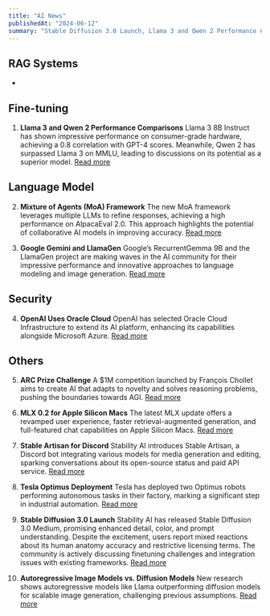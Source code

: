 ```yaml
---
title: "AI News"
publishedAt: "2024-06-12"
summary: "Stable Diffusion 3.0 Launch, Llama 3 and Qwen 2 Performance Comparisons, Mixture of Agents (MoA) Framework, ARC Prize Challenge, MLX 0.2 for Apple Silicon Macs, OpenAI Uses Oracle Cloud, Autoregressive Image Models vs. Diffusion Models, Stable Artisan for Discord, Tesla Optimus Deployment, Google Gemini and LlamaGen"
---
```


## RAG Systems

-

## Fine-tuning

1. **Llama 3 and Qwen 2 Performance Comparisons**
   Llama 3 8B Instruct has shown impressive performance on consumer-grade hardware, achieving a 0.8 correlation with GPT-4 scores. Meanwhile, Qwen 2 has surpassed Llama 3 on MMLU, leading to discussions on its potential as a superior model.
   [Read more](https://twitter.com/rasbt/status/1800660930948170117?utm_source=ainews&utm_medium=email&utm_campaign=ainews-the-last-hurrah-of-stable-diffusion)

## Language Model

2. **Mixture of Agents (MoA) Framework**
   The new MoA framework leverages multiple LLMs to refine responses, achieving a high performance on AlpacaEval 2.0. This approach highlights the potential of collaborative AI models in improving accuracy.
   [Read more](https://twitter.com/togethercompute/status/1800536106729157054?utm_source=ainews&utm_medium=email&utm_campaign=ainews-the-last-hurrah-of-stable-diffusion)

3. **Google Gemini and LlamaGen**
   Google’s RecurrentGemma 9B and the LlamaGen project are making waves in the AI community for their impressive performance and innovative approaches to language modeling and image generation.
   [Read more](https://arxiv.org/abs/2406.02528?utm_source=ainews&utm_medium=email&utm_campaign=ainews-the-last-hurrah-of-stable-diffusion)

## Security

4. **OpenAI Uses Oracle Cloud**
   OpenAI has selected Oracle Cloud Infrastructure to extend its AI platform, enhancing its capabilities alongside Microsoft Azure.
   [Read more](https://www.oracle.com/ph/news/announcement/openai-selects-oracle-cloud-infrastructure-to-extend-microsoft-azure-ai-platform-2024-06-11/)

## Others

5. **ARC Prize Challenge**
   A $1M competition launched by François Chollet aims to create AI that adapts to novelty and solves reasoning problems, pushing the boundaries towards AGI.
   [Read more](https://twitter.com/fchollet/status/1800577019979411560?utm_source=ainews&utm_medium=email&utm_campaign=ainews-the-last-hurrah-of-stable-diffusion)

6. **MLX 0.2 for Apple Silicon Macs**
   The latest MLX update offers a revamped user experience, faster retrieval-augmented generation, and full-featured chat capabilities on Apple Silicon Macs.
   [Read more](https://twitter.com/stablequan/status/1800576080077881677?utm_source=ainews&utm_medium=email&utm_campaign=ainews-the-last-hurrah-of-stable-diffusion)

7. **Stable Artisan for Discord**
   Stability AI introduces Stable Artisan, a Discord bot integrating various models for media generation and editing, sparking conversations about its open-source status and paid API service.
   [Read more](https://huggingface.co/stabilityai/stable-diffusion-3-medium?utm_source=ainews&utm_medium=email&utm_campaign=ainews-the-last-hurrah-of-stable-diffusion)

8. **Tesla Optimus Deployment**
   Tesla has deployed two Optimus robots performing autonomous tasks in their factory, marking a significant step in industrial automation.
   [Read more](https://www.reddit.com/r/singularity/comments/13uqgp3/tesla_has_deployed_two_optimus_bots_performing/?utm_source=ainews&utm_medium=email&utm_campaign=ainews-the-last-hurrah-of-stable-diffusion)
9. **Stable Diffusion 3.0 Launch**
   Stability AI has released Stable Diffusion 3.0 Medium, promising enhanced detail, color, and prompt understanding. Despite the excitement, users report mixed reactions about its human anatomy accuracy and restrictive licensing terms. The community is actively discussing finetuning challenges and integration issues with existing frameworks.
   [Read more](https://stability.ai/news/stable-diffusion-3-research-paper?utm_source=ainews&utm_medium=email&utm_campaign=ainews-the-last-hurrah-of-stable-diffusion)

10. **Autoregressive Image Models vs. Diffusion Models**
    New research shows autoregressive models like Llama outperforming diffusion models for scalable image generation, challenging previous assumptions.
    [Read more](https://www.reddit.com/r/MachineLearning/comments/13uqgp3/autoregressive_models_like_llama_beat_diffusion/?utm_source=ainews&utm_medium=email&utm_campaign=ainews-the-last-hurrah-of-stable-diffusion)
